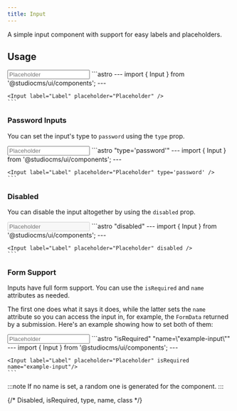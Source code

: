 ```yaml
---
title: Input
---
```



A simple input component with support for easy labels and placeholders.

## Usage

<Tabs>
  <TabItem label="Preview">
    <PreviewCard>
      <Input label="Label" placeholder="Placeholder" />
    </PreviewCard>
  </TabItem>
  <TabItem label="Code">
    ```astro
    ---
    import { Input } from '@studiocms/ui/components';
    ---

    <Input label="Label" placeholder="Placeholder" />
    ```
  </TabItem>
</Tabs>

### Password Inputs

You can set the input's type to `password` using the `type` prop.

<Tabs>
  <TabItem label="Preview">
    <PreviewCard>
      <Input label="Label" placeholder="Placeholder" type='password' />
    </PreviewCard>
  </TabItem>
  <TabItem label="Code">
    ```astro "type='password'"
    ---
    import { Input } from '@studiocms/ui/components';
    ---

    <Input label="Label" placeholder="Placeholder" type='password' />
    ```
  </TabItem>
</Tabs>

### Disabled

You can disable the input altogether by using the `disabled` prop.

<Tabs>
  <TabItem label="Preview">
    <PreviewCard>
      <Input label="Label" placeholder="Placeholder" disabled />
    </PreviewCard>
  </TabItem>
  <TabItem label="Code">
    ```astro "disabled"
    ---
    import { Input } from '@studiocms/ui/components';
    ---

    <Input label="Label" placeholder="Placeholder" disabled />
    ```
  </TabItem>
</Tabs>

### Form Support

Inputs have full form support. You can use the `isRequired` and `name` attributes as needed. 

The first one does what it says it does, while the latter sets the `name` attribute so you can access the input in, for example,
the `FormData` returned by a submission. Here's an example showing how to set both of them:

<Tabs>
  <TabItem label="Preview">
    <PreviewCard>
      <Input label="Label" placeholder="Placeholder" isRequired name="example-input" />
    </PreviewCard>
  </TabItem>
  <TabItem label="Code">
    ```astro "isRequired" "name=\"example-input\""
    ---
    import { Input } from '@studiocms/ui/components';
    ---

    <Input label="Label" placeholder="Placeholder" isRequired name="example-input"/>
    ```
  </TabItem>
</Tabs>

:::note
If no name is set, a random one is generated for the component.
:::

{/* Disabled, isRequired, type, name, class */}
